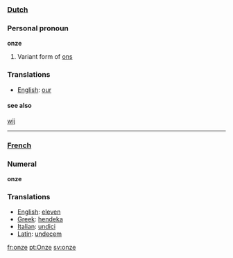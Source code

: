 ===[[Dutch]]===
===Personal pronoun===
'''onze'''

#Variant form of [[ons]]

===Translations===
*[[English]]: [[our]]
====see also====
[[wij]]

----
===[[French]]===
===Numeral===
'''onze'''

===Translations===
*[[English]]: [[eleven]]
*[[Greek]]: [[hendeka]]
*[[Italian]]: [[undici]]
*[[Latin]]: [[undecem]]

[[fr:onze]]
[[pt:Onze]]
[[sv:onze]]